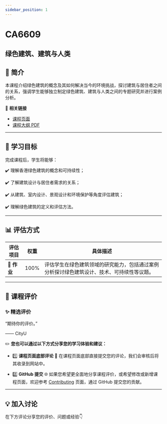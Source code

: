 ```yaml
---
sidebar_position: 1
---
```


# CA6609
## 绿色建筑、建筑与人类

## **📘 简介**
本课程介绍绿色建筑的概念及其如何解决当今的环境挑战，探讨建筑与居住者之间的关系，强调学生能够独立制定绿色建筑、建筑与人类之间的专题研究并进行案例分析。

🔗 **相关链接**
- [课程页面](https://www.cityu.edu.hk/catalogue/pg/202425/course/CA6609.htm)
- [课程大纲 PDF](https://www.cityu.edu.hk/catalogue/pg/202425/course/CA6609.pdf)

---

## **🎯 学习目标**

完成课程后，学生将能够：

✔️ 理解香港绿色建筑的概念和可持续性；

✔️ 了解建筑设计与居住者需求的关系；

✔️ 从建筑、室内设计、景观设计和环境保护等角度评估建筑；

✔️ 理解绿色建筑的定义和评估方法。

---

## **📊 评估方式**

| **评估项目**          | **权重** | **具体描述**                                                                                       |
|----------------------|---------|---------------------------------------------------------------------------------------------------|
| **📝 作业**           | 100%    | 评估学生在绿色建筑领域的研究能力，包括通过案例分析探讨绿色建筑设计、技术、可持续性等议题。             |

---

## **💬 课程评价**

### ✨ **精选评价**
<div className={commentStyles.commentBox}>
    <p className={commentStyles.commentText}>
        “期待你的评价。”
    </p>
    <p className={commentStyles.commentAuthor}>—— CityU</p>
</div>

✏️ **您也可以通过以下方式分享您的学习体验和建议：**

- 1️⃣ **课程页面底部评论**
💬 在课程页面底部直接提交您的评论，我们会审核后将其收录到网站中。

- 2️⃣ **GitHub 提交**
🌐 如果您希望更全面地分享课程评价，或希望修改或新增课程页面，欢迎参考 [Contributing](https://penjc.github.io/cityU-navigator/contributing) 页面，通过 GitHub 提交您的贡献。

---

## **💡 加入讨论**

在下方评论分享您的评价、问题或经验👇
<Utterances />